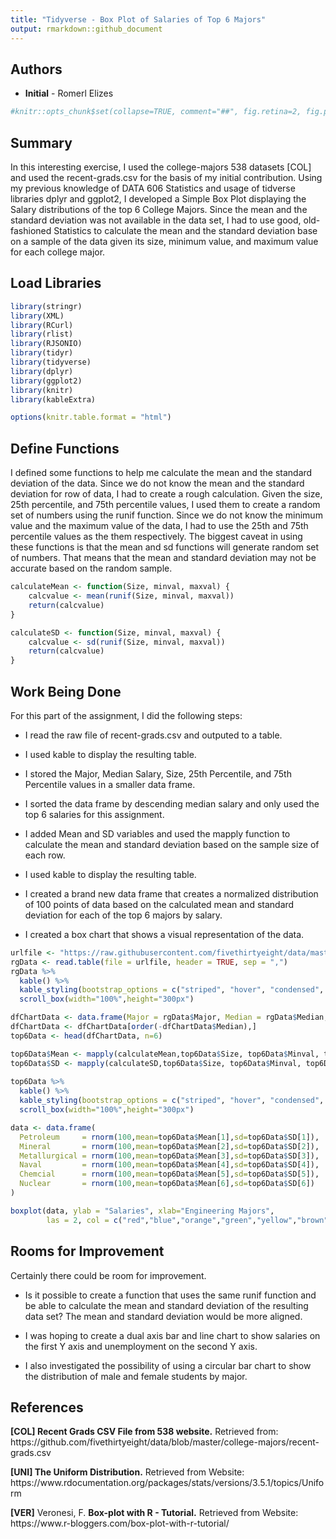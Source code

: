 ---
title: "Tidyverse - Box Plot of Salaries of Top 6 Majors"
output: rmarkdown::github_document 
---

## Authors 

- **Initial** - Romerl Elizes

```{r, echo = FALSE}
#knitr::opts_chunk$set(collapse=TRUE, comment="##", fig.retina=2, fig.path = "./images")
```
## Summary

In this interesting exercise, I used the college-majors 538 datasets [COL] and used the recent-grads.csv for the basis of my initial contribution. Using my previous knowledge of DATA 606 Statistics and usage of tidverse libraries dplyr and ggplot2, I developed a Simple Box Plot displaying the Salary distributions of the top 6 College Majors. Since the mean and the standard deviation was not available in the data set, I had to use good, old-fashioned Statistics to calculate the mean and the standard deviation base on a sample of the data given its size, minimum value, and maximum value for each college major.

## Load Libraries
```{r load-libraries, eval=TRUE, message=FALSE, warning=FALSE}
library(stringr)
library(XML)
library(RCurl)
library(rlist)
library(RJSONIO)
library(tidyr)
library(tidyverse)
library(dplyr)
library(ggplot2)
library(knitr)
library(kableExtra)

options(knitr.table.format = "html")
```

## Define Functions

I defined some functions to help me calculate the mean and the standard deviation of the data. Since we do not know the mean and the standard deviation for row of data, I had to create a rough calculation. Given the size, 25th percentile, and 75th percentile values, I used them to create a random set of numbers using the runif function. Since we do not know the minimum value and the maximum value of the data, I had to use the 25th and 75th percentile values as the them respectively. The biggest caveat in using these functions is that the mean and sd functions will generate random set of numbers. That means that the mean and standard deviation may not be accurate based on the random sample. 
```{r calculateFunctions, eval=TRUE, fig.width = 10, fig.height = 4, message=FALSE, warning=FALSE }
calculateMean <- function(Size, minval, maxval) {
    calcvalue <- mean(runif(Size, minval, maxval))
    return(calcvalue)
}

calculateSD <- function(Size, minval, maxval) {
    calcvalue <- sd(runif(Size, minval, maxval))
    return(calcvalue)
}

```

## Work Being Done

For this part of the assignment, I did the following steps:

- I read the raw file of recent-grads.csv and outputed to a table.

- I used kable to display the resulting table.

- I stored the Major, Median Salary, Size, 25th Percentile, and 75th Percentile values in a smaller data frame.

- I sorted the data frame by descending median salary and only used the top 6 salaries for this assignment.

- I added Mean and SD variables and used the mapply function to calculate the mean and standard deviation based on the sample size of each row.

- I used kable to display the resulting table.

- I created a brand new data frame that creates a normalized distribution of 100 points of data based on the calculated mean and standard deviation for each of the top 6 majors by salary.

- I created a box chart that shows a visual representation of the data.


```{r load-data, eval=TRUE, fig.width = 10, fig.height = 8, message=FALSE, warning=FALSE }
urlfile <- "https://raw.githubusercontent.com/fivethirtyeight/data/master/college-majors/recent-grads.csv"
rgData <- read.table(file = urlfile, header = TRUE, sep = ",")
rgData %>% 
  kable() %>% 
  kable_styling(bootstrap_options = c("striped", "hover", "condensed", "responsive")) %>% 
  scroll_box(width="100%",height="300px")

dfChartData <- data.frame(Major = rgData$Major, Median = rgData$Median, Size = rgData$Sample_size, Minval = rgData$P25th, Maxval = rgData$P75th) #, SD = (((rgData$P75th-rgData$P25th)/2)/(0.67*2)))
dfChartData <- dfChartData[order(-dfChartData$Median),]
top6Data <- head(dfChartData, n=6)

top6Data$Mean <- mapply(calculateMean,top6Data$Size, top6Data$Minval, top6Data$Maxval)
top6Data$SD <- mapply(calculateSD,top6Data$Size, top6Data$Minval, top6Data$Maxval)
  
top6Data %>% 
  kable() %>% 
  kable_styling(bootstrap_options = c("striped", "hover", "condensed", "responsive")) %>% 
  scroll_box(width="100%",height="300px")

data <- data.frame(
  Petroleum     = rnorm(100,mean=top6Data$Mean[1],sd=top6Data$SD[1]),
  Mineral       = rnorm(100,mean=top6Data$Mean[2],sd=top6Data$SD[2]),
  Metallurgical = rnorm(100,mean=top6Data$Mean[3],sd=top6Data$SD[3]),
  Naval         = rnorm(100,mean=top6Data$Mean[4],sd=top6Data$SD[4]),
  Chemcial      = rnorm(100,mean=top6Data$Mean[5],sd=top6Data$SD[5]),
  Nuclear       = rnorm(100,mean=top6Data$Mean[6],sd=top6Data$SD[6])
)

boxplot(data, ylab = "Salaries", xlab="Engineering Majors",
        las = 2, col = c("red","blue","orange","green","yellow","brown"))
```

## Rooms for Improvement

Certainly there could be room for improvement.

- Is it possible to create a function that uses the same runif function and be able to calculate the mean and standard deviation of the resulting data set? The mean and standard deviation would be more aligned.

- I was hoping to create a dual axis bar and line chart to show salaries on the first Y axis and unemployment on the second Y axis.

- I also investigated the possibility of using a circular bar chart to show the distribution of male and female students by major.


## References

**[COL] Recent Grads CSV File from 538 website.** Retrieved from: https://github.com/fivethirtyeight/data/blob/master/college-majors/recent-grads.csv

**[UNI] The Uniform Distribution.** Retrieved from Website: https://www.rdocumentation.org/packages/stats/versions/3.5.1/topics/Uniform

**[VER]** Veronesi, F. **Box-plot with R - Tutorial.** Retrieved from Website: https://www.r-bloggers.com/box-plot-with-r-tutorial/
